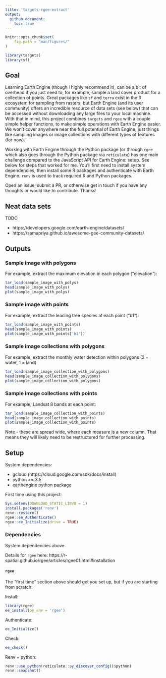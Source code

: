 ```yaml
---
title: 'targets-rgee-extract'
output: 
  github_document:
    toc: true
---
```



```r
knitr::opts_chunk$set(
	fig.path = "man/figures/"
)

library(targets)
library(sf)
```

## Goal

Learning Earth Engine (though I highly recommend it), can be a bit of overhead
if you just need to, for example, sample a land cover product for a 
collection of points. Great packages like `sf` and `terra` exist in the 
R ecosystem for sampling from rasters, but Earth Engine (and its user community) 
offers an incredible resource of data sets (see below) that can be accessed
without downloading any large files to your local machine. 
With that in mind, this project combines `targets` and
`rgee` with a couple simple helper functions, to make simple operations
with Earth Engine easier. We won't cover anywhere near the full potential
of Earth Engine, just things like sampling images or image collections with
different types of features (for now). 

Working with Earth Engine through the Python package (or through `rgee` which
also goes through the Python package via `reticulate`) has one main challenge 
compared to the JavaScript API for Earth Engine: setup. See below for steps that
worked for me. You'll first need to install system dependencies, 
then install some R packages and authenticate with Earth Engine. 
`renv` is used to track required R and Python packages. 

Open an issue, submit a PR, or otherwise get in touch if you have any
thoughts or would like to contribute. Thanks!


## Neat data sets

TODO

- https://developers.google.com/earth-engine/datasets/
- https://samapriya.github.io/awesome-gee-community-datasets/


## Outputs
### Sample image with polygons

For example, extract the maximum elevation in each polygon ("elevation"):

```r
tar_load(sample_image_with_polys)
head(sample_image_with_polys)
plot(sample_image_with_polys)
```



### Sample image with points

For example, extract the leading tree species at each point ("b1"):

```r
tar_load(sample_image_with_points)
head(sample_image_with_points)
plot(sample_image_with_points['b1'])
```



### Sample image collections with polygons

For example, extract the monthly water detection within polygons (2 = water, 1 = land)

```r
tar_load(sample_image_collection_with_polygons)
head(sample_image_collection_with_polygons)
plot(sample_image_collection_with_polygons)
```



### Sample image collections with points

For example, Landsat 8 bands at each point: 

```r
tar_load(sample_image_collection_with_points)
head(sample_image_collection_with_points)
plot(sample_image_collection_with_points)
```

Note - these are spread wide, where each measure is a new column. That
means they will likely need to be restructured for further processing. 



## Setup

System dependencies:

- gcloud (https://cloud.google.com/sdk/docs/install)
- python >= 3.5
- earthengine python package


First time using this project:

```r
Sys.setenv(DOWNLOAD_STATIC_LIBV8 = 1)
install.packages('renv')
renv::restore()
rgee::ee_Authenticate()
rgee::ee_Initialize(drive = TRUE)
```



### Dependencies

System dependencies above. 

Details for `rgee` here: https://r-spatial.github.io/rgee/articles/rgee01.html#installation



#### `rgee` 

The "first time" section above should get you set up, but if you are starting from scratch: 


Install:

```r
library(rgee)
ee_install(py_env = 'rgee')
```


Authenticate:

```r
ee_Initialize()
```


Check:

```r
ee_check()
```


Renv + python:

```r
renv::use_python(reticulate::py_discover_config()$python)
renv::snapshot()
```
